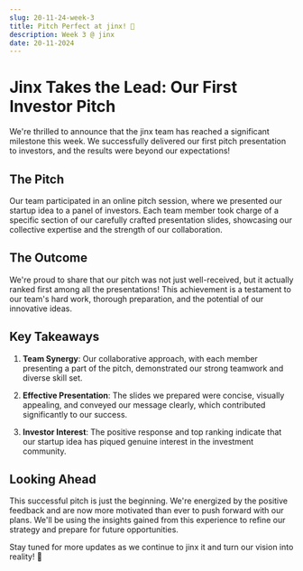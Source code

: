 ```yaml
---
slug: 20-11-24-week-3
title: Pitch Perfect at jinx! 🎤
description: Week 3 @ jinx
date: 20-11-2024
---
```


# Jinx Takes the Lead: Our First Investor Pitch

We're thrilled to announce that the jinx team has reached a significant milestone this week. We successfully delivered our first pitch presentation to investors, and the results were beyond our expectations!

## The Pitch

Our team participated in an online pitch session, where we presented our startup idea to a panel of investors. Each team member took charge of a specific section of our carefully crafted presentation slides, showcasing our collective expertise and the strength of our collaboration.

## The Outcome

We're proud to share that our pitch was not just well-received, but it actually ranked first among all the presentations! This achievement is a testament to our team's hard work, thorough preparation, and the potential of our innovative ideas.

## Key Takeaways

1. **Team Synergy**: Our collaborative approach, with each member presenting a part of the pitch, demonstrated our strong teamwork and diverse skill set.

2. **Effective Presentation**: The slides we prepared were concise, visually appealing, and conveyed our message clearly, which contributed significantly to our success.

3. **Investor Interest**: The positive response and top ranking indicate that our startup idea has piqued genuine interest in the investment community.

## Looking Ahead

This successful pitch is just the beginning. We're energized by the positive feedback and are now more motivated than ever to push forward with our plans. We'll be using the insights gained from this experience to refine our strategy and prepare for future opportunities.

Stay tuned for more updates as we continue to jinx it and turn our vision into reality! 🚀